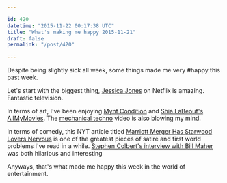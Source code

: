 ```yaml
---

id: 420
datetime: "2015-11-22 00:17:38 UTC"
title: "What's making me happy 2015-11-21"
draft: false
permalink: "/post/420"

---
```


Despite being slightly sick all week, some things made me very #happy this past week.

Let's start with the biggest thing, [Jessica Jones](https://en.wikipedia.org/wiki/Jessica_Jones_(TV_series)) on Netflix is amazing. Fantastic television. 

In terms of art, I've been enjoying [Mynt Condition](http://myntcondition.tumblr.com/) and [Shia LaBeouf's AllMyMovies](http://www.theverge.com/2015/11/16/9731856/shia-labeouf-all-my-movies-live-stream). The [mechanical techno](https://www.youtube.com/watch?v=wl1ZrEza7uY&feature=youtu.be) video is also blowing my mind.

In terms of comedy, this NYT article titled [Marriott Merger Has Starwood Lovers Nervous](http://nyti.ms/1Yg3mvT) is one of the greatest pieces of satire and first world problems I've read in a while. [Stephen Colbert's interview with Bill Maher](https://newrepublic.com/minutes/123989/stephen-colbert-and-bill-maher-dont-seem-to-like-each-other-very-much) was both hilarious and interesting

Anyways, that's what made me happy this week in the world of entertainment.

